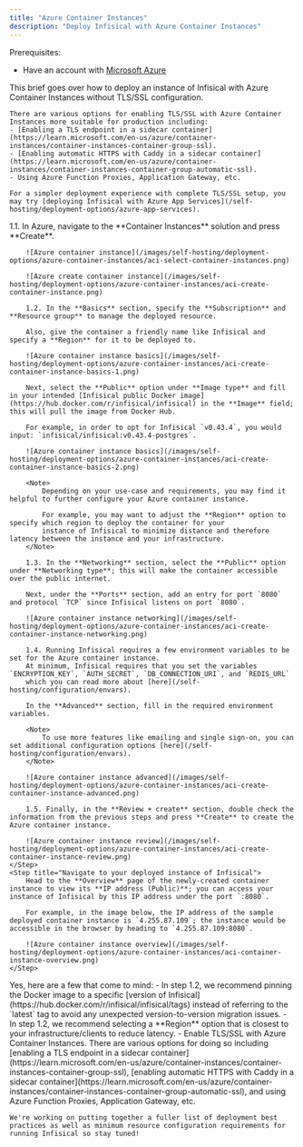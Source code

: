 ```yaml
---
title: "Azure Container Instances"
description: "Deploy Infisical with Azure Container Instances"
---
```


Prerequisites:
- Have an account with [Microsoft Azure](https://azure.microsoft.com/en-us)

<Note>
    This brief goes over how to deploy an instance of Infisical with Azure Container Instances without TLS/SSL configuration.

    There are various options for enabling TLS/SSL with Azure Container Instances more suitable for production including:
    - [Enabling a TLS endpoint in a sidecar container](https://learn.microsoft.com/en-us/azure/container-instances/container-instances-container-group-ssl).
    - [Enabling automatic HTTPS with Caddy in a sidecar container](https://learn.microsoft.com/en-us/azure/container-instances/container-instances-container-group-automatic-ssl).
    - Using Azure Function Proxies, Application Gateway, etc.

    For a simpler deployment experience with complete TLS/SSL setup, you may try [deploying Infisical with Azure App Services](/self-hosting/deployment-options/azure-app-services).
</Note>

<Steps>
    <Step title="Create a container instance in Azure Container Instances">
        1.1. In Azure, navigate to the **Container Instances** solution and press **Create**.
        
        ![Azure container instance](/images/self-hosting/deployment-options/azure-container-instances/aci-select-container-instances.png)
        
        ![Azure create container instance](/images/self-hosting/deployment-options/azure-container-instances/aci-create-container-instance.png)
        
        1.2. In the **Basics** section, specify the **Subscription** and **Resource group** to manage the deployed resource.
        
        Also, give the container a friendly name like Infisical and specify a **Region** for it to be deployed to.

        ![Azure container instance basics](/images/self-hosting/deployment-options/azure-container-instances/aci-create-container-instance-basics-1.png)
        
        Next, select the **Public** option under **Image type** and fill in your intended [Infisical public Docker image](https://hub.docker.com/r/infisical/infisical) in the **Image** field; this will pull the image from Docker Hub.
        
        For example, in order to opt for Infisical `v0.43.4`, you would input: `infisical/infisical:v0.43.4-postgres`.
        
        ![Azure container instance basics](/images/self-hosting/deployment-options/azure-container-instances/aci-create-container-instance-basics-2.png)
        
        <Note>
            Depending on your use-case and requirements, you may find it helpful to further configure your Azure container instance.

            For example, you may want to adjust the **Region** option to specify which region to deploy the container for your
            instance of Infisical to minimize distance and therefore latency between the instance and your infrastructure.
        </Note>
        
        1.3. In the **Networking** section, select the **Public** option under **Networking type**; this will make the container accessible over the public internet.
        
        Next, under the **Ports** section, add an entry for port `8080` and protocol `TCP` since Infisical listens on port `8080`.
        
        ![Azure container instance networking](/images/self-hosting/deployment-options/azure-container-instances/aci-create-container-instance-networking.png)
        
        1.4. Running Infisical requires a few environment variables to be set for the Azure container instance.
        At minimum, Infisical requires that you set the variables `ENCRYPTION_KEY`, `AUTH_SECRET`, `DB_CONNECTION_URI`, and `REDIS_URL`
        which you can read more about [here](/self-hosting/configuration/envars).
        
        In the **Advanced** section, fill in the required environment variables.
        
        <Note>
            To use more features like emailing and single sign-on, you can set additional configuration options [here](/self-hosting/configuration/envars).
        </Note>
        
        ![Azure container instance advanced](/images/self-hosting/deployment-options/azure-container-instances/aci-create-container-instance-advanced.png)
        
        1.5. Finally, in the **Review + create** section, double check the information from the previous steps and press **Create** to create the Azure container instance.

        ![Azure container instance review](/images/self-hosting/deployment-options/azure-container-instances/aci-create-container-instance-review.png)
    </Step>
    <Step title="Navigate to your deployed instance of Infisical">
        Head to the **Overview** page of the newly-created container instance to view its **IP address (Public)**; you can access your instance of Infisical by this IP address under the port `:8080`. 
        
        For example, in the image below, the IP address of the sample deployed container instance is `4.255.87.109`; the instance would be accessible in the browser by heading to `4.255.87.109:8080`.

        ![Azure container instance overview](/images/self-hosting/deployment-options/azure-container-instances/aci-container-instance-overview.png)
    </Step>
</Steps>

<AccordionGroup>
  <Accordion title="Do you have any recommendations for deploying Infisical with Azure Container Instances?">
    Yes, here are a few that come to mind:
    - In step 1.2, we recommend pinning the Docker image to a specific [version of Infisical](https://hub.docker.com/r/infisical/infisical/tags)
    instead of referring to the `latest` tag to avoid any unexpected version-to-version migration issues.
    - In step 1.2, we recommend selecting a **Region** option that is closest to your infrastructure/clients to reduce latency.
    - Enable TLS/SSL with Azure Container Instances. There are various options for doing so including [enabling a TLS endpoint in a sidecar container](https://learn.microsoft.com/en-us/azure/container-instances/container-instances-container-group-ssl), [enabling automatic HTTPS with Caddy in a sidecar container](https://learn.microsoft.com/en-us/azure/container-instances/container-instances-container-group-automatic-ssl), and using Azure Function Proxies, Application Gateway, etc.
  
    We're working on putting together a fuller list of deployment best practices as well as minimum resource configuration requirements for running Infisical so stay tuned!
  </Accordion>
</AccordionGroup>